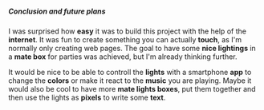##### Conclusion and future plans

I was surprised how **easy** it was to build this project with the help of the **internet**.
It was fun to create something you can actually **touch**, as I'm normally only creating web pages.
The goal to have some **nice lightings** in a **mate box** for parties was achieved, but I'm already
thinking further.

It would be nice to be able to controll the **lights** with a smartphone **app** to change the
**colors** or make it react to the **music** you are playing.
Maybe it would also be cool to have more **mate lights boxes**, put them together and then use the
lights as **pixels** to write some **text**.
